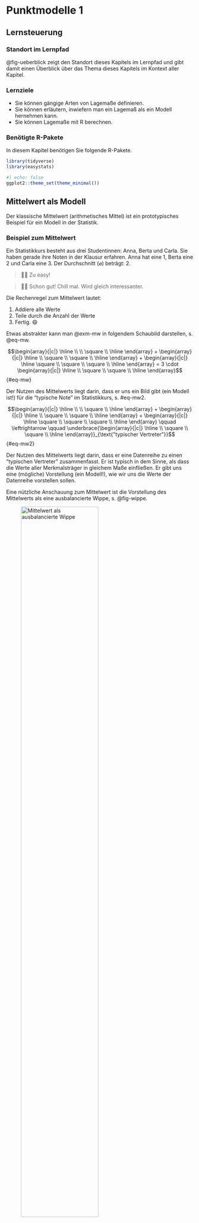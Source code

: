 # Punktmodelle 1



## Lernsteuerung

### Standort im Lernpfad

@fig-ueberblick zeigt den Standort dieses Kapitels im Lernpfad und gibt damit einen Überblick über das Thema dieses Kapitels im Kontext aller Kapitel.




### Lernziele


- Sie können gängige Arten von Lagemaße definieren.
- Sie können erläutern, inwiefern man ein Lagemaß als ein Modell hernehmen kann.
- Sie können Lagemaße mit R berechnen.


### Benötigte R-Pakete

In diesem Kapitel benötigen Sie folgende R-Pakete.

```r
library(tidyverse)
library(easystats)
```







```r
#| echo: false
ggplot2::theme_set(theme_minimal())
```




## Mittelwert als Modell

Der klassische Mittelwert (arithmetisches Mittel) ist ein prototypisches Beispiel für ein Modell in der Statistik.



:::{#exm-mw}
### Beispiel zum Mittelwert

Ein Statistikkurs besteht aus drei Studentinnen: Anna, Berta und Carla.
Sie haben gerade ihre Noten in der Klausur erfahren. Anna hat eine 1, Berta eine 2 und Carla eine 3.
Der Durchschnitt ($\varnothing$) beträgt: 2.
:::

>   🧑‍🎓 Zu easy!

>   👨‍🏫 Schon gut! Chill mal. Wird gleich interessanter.


Die Rechenregel zum Mittelwert lautet:

1. Addiere alle Werte
2. Teile durch die Anzahl der Werte
3. Fertig. 😄




Etwas abstrakter kann man @exm-mw in folgendem Schaubild darstellen, s. @eq-mw.


$$\begin{array}{|c|} \hline \\ \\ \square \\ \hline \end{array} + \begin{array}{|c|} \hline \\ \square \\ \square \\ \hline \end{array} + \begin{array}{|c|} \hline \square \\ \square \\ \square \\ \hline \end{array} = 3 \cdot \begin{array}{|c|} \hline \\ \square \\ \square \\ \hline \end{array}$$ {#eq-mw}


Der Nutzen des Mittelwerts liegt darin, dass er uns ein Bild gibt (ein Modell ist!) für die "typische Note" im Statistikkurs, s. #eq-mw2.


$$\begin{array}{|c|} \hline \\ \\ \square \\ \hline \end{array} + \begin{array}{|c|} \hline \\ \square \\ \square \\ \hline \end{array} + \begin{array}{|c|} \hline \square \\ \square \\ \square \\ \hline \end{array} \qquad \leftrightarrow  \qquad \underbrace{\begin{array}{|c|} \hline \\ \square \\ \square \\ \hline \end{array}}_{\text{"typischer Vertreter"}}$$ {#eq-mw2}


:::{.callout-important}
Der Nutzen des Mittelwerts liegt darin, dass er eine Datenreihe zu einen "typischen Vertreter" zusammenfasst.
Er ist typisch in dem Sinne, als dass die Werte aller Merkmalsträger in gleichem Maße einfließen.
Er gibt uns eine (mögliche) Vorstellung (ein Modell!), wie wir uns die Werte der Datenreihe vorstellen sollen.
:::


Eine nützliche Anschauung zum Mittelwert ist die Vorstellung des Mittelwerts als eine ausbalancierte Wippe, s. @fig-wippe.

![Mittelwert als ausbalancierte Wippe](img/1280px-Seesaw_with_mean.svg.png){#fig-wippe width="70%"}

:::{.xsmall}
[Quelle: Von Maphry - Eigenes Werk, CC BY-SA 4.0]( https://commons.wikimedia.org/w/index.php?curid=79390659)
:::

In "Mathe-Sprech" bezeichnet man den Mittelwert häufig mit $\bar{x}$ und schreibt die Rechenregel so, s. #eq-mw-formel.


$$\bar {x} =\frac{1}{n} \sum_{i=1}^{n}{x_{i}}=\frac {x_{1}+x_{2}+\dotsb +x_{n}} {n}$$ {#eq-mw-formel}


Da der Mittelwert eine zentrale Rolle spielt in der Statistik,
sollten wir ihn uns noch etwas genauer anschauen.
In s. @fig-mw1 sehen wir die Noten von (dieses Mal) vier Studentis.
Die gestrichelte horizontale Linie zeigt den Mittelwert der vier Noten.
Die schwarzen Punkte sind die Daten, in dem Fall die einzelnen Noten.
Die vertikalen Linien zeigen die Abweichungen der Noten zum Mittelwert.
Bezeichnen wir die Abweichung^[auch als "Fehler", "Rest" oder "Residuum" bezeichnet] der $i$-ten Person mit $e_i$ (e wie "Fehler) und die $i$-te Note mit $x_i$, so können wir festhalten:

$$x_i = \bar{x} + e_i$$

Einfacher ausgedrückt:


$$\text{Daten} = \text{Modell} + \text{Rest}$$

Der Mittelwert ist hier unser Modell der Daten.
Wie gesagt: Ein Modell ist eine vereinfachte (zusammengefasste) Beschreibung einer Datenreihe.


Um Modelle darzustellen, wird in der Datenanalyse häufig folgende Art von Modellgleichung verwendet:


$$y \sim m$$

Lies: "Y ist eine Funktion des Modells plus dem Fehler". 
Der Kringel "~"^[die sog. "Tilde"] soll also hier heißen "... ist eine Funktion von ...".

Mit $Y$ sind die Daten bzw. die zu erklärende Variable^[AV, Output-Variable, Zielvariable] gemeint.

In diesem Fall ist das Modell einfach gleich dem Mittelwert (und nicht irgendeiner Funktion des Mittelwerts), so dass wir schreiben können:


$$y = \bar{x} + e$$


Die Zielvariable $Y$ wird also durch ihren eigenen Mittelwert erklärt.
In späteren Kapiteln werden wir andere Variablen heranziehen, um die Zielvariable zu erklären.
Würden wir z.B. sagen wollen, dass wir $Y$ als Funktion einer Variable $X$ erklären,
so würden wir schreiben:

$$y \sim x$$
Da wir im Moment aber keine andere Variablen bemühen, um $Y$ zu erklären schreibt man auch:

$$y \sim 1$$

Diese Schreibweise sieht verwirrend aus. 
Die $1$ soll aber einfach zeigen, dass wir keine andere Variable zur Erklärung von $Y$ verwenden, 
daher steht hier kein Buchstabe, sondern eine einfache $1$.



Schauen Sie sich die Abweichungsbalken^[Residuen, Fehler; häufig mit $e$ wie *error* bezeichnet] in @fig-mw1 einmal genauer an.


```r
#| fig-cap: "Der Mittelwert als horizontale (gestrichelte) Linie. Die vertikalen Linien zeigen die Abweichungen der einzelnen Werte zum Mittelwert. Die Abweichungen summieren sich zu Null auf."
#| label: fig-mw1

d <- tibble::tribble(
  ~id, ~note, ~note_avg, ~delta, ~note2, ~note_avg2,
   1L,     2,     2.325, -0.325,  2.325,          2,
   2L,   2.7,     2.325,  0.375,    2.7,      2.325,
   3L,   3.1,     2.325,  0.775,    3.1,      2.325,
   4L,   1.5,     2.325, -0.825,  2.325,        1.5
  )


d <- d %>% 
  mutate(delta_abs = abs(delta),
         pos = ifelse(delta > 0, "positiv", "negativ"),
         delta_sq = delta^2)



d %>%
  ggplot(aes(x = id, 
             y = note)) +
  geom_hline(yintercept = mean(d$note), 
             linetype = "dashed") +
  geom_segment(aes(y = mean(d$note),
                   yend = note,
                   x = id,
                   xend = id,
                   linetype = pos)
               ) +
  geom_point(size = 5) + 
  labs(linetype = "Richtung der Abweichung") +
  theme(legend.position =  c(1, 1),
        legend.justification = c(1, 1)) +
  annotate(geom = "label",
           x = 0,
           hjust = 0,
           y = mean(d$note), 
           label = paste0("MW = ", round(mean(d$note), 2))) +
  scale_y_continuous(limits = c(1, 4)) +
  labs(x = "",
       y = "") +
  scale_x_continuous(breaks = 1:4) +
  theme(legend.position = "bottom") +
  theme_minimal() -> p_mean_deltas

p_mean_deltas
```



Jetzt stellen Sie sich vor, Sie würden die vom Mittelwert nach oben ragenden Balkenlängen aneinanderlegen.
Sehen Sie das vor Ihrem geistigen Auge? 
Jetzt legen Sie auch noch die Abweichungsbalken, die nach unten ragen aneinander.
Wer viel Phantasie hat, erkennt (sieht) jetzt,
dass die Gesamtlänge der "Balken nach oben" identisch ist zur Gesamtlänge der nach "unten ragenden Balken".

Präziser ausgedrückt und ohne Ihre Phantasie zu strapazieren:

$$\sum_{i=1}^n (x_i-\bar{x})=\sum_{i=1}^n x_i - \sum_{i=1}^n \bar{x} = n\cdot \bar{x} - n\cdot \bar{x}=0$$

:::{.callout-note}
Die Summe der Abweichungen vom Mittelwert ist Null.
:::





### Der Median


:::{#exm-md}
### Der reichste Mensch der Welt in Ihrem Hörsaal

Kommt der wertvollste Fußballspieler der Welt in Ihren Hörsaal, sagen wir, es ist Kylian Mbappé[Quelle: https://www.transfermarkt.de/spieler-statistik/wertvollstespieler/marktwertetop, 2023-03-19)].
Das Jahreseinkommen mit einem Jahreseinkommen von ca. 120 Millionen Euro^[Quelle:https://www.einkommenmagazin.de/kylian-mbappe-einkommen/, 2023-03-19).

>    🦹‍♂️ Hey Leute, wie geht's denn so! Wie viel Kohle verdient ihr eigentlich so?

>    🧑‍🎓 Äh, wir studieren und verdienen fast nix!

Die 100 Studis im Hörsaal schauen verdattert aus der Wäsche: Was ist das für eine komische Frage!?
Aber zumindest verteilt der Fußballspieler Autogramme.
:::


:::{#exr-elon}
### Mittleres Einkommen im Hörsaal, mit Kylian Mbappé

Schätzen Sie - im Kopf - das mittlere Vermögen im Hörsaal, gehen Sie davon aus,
dass alle der 100 Studentis 1000 Euro im Jahr verdienen.
:::



In R kann man das mittlere Vermögen (präziser: das arithmetische Mittel des Vermögens) wie folgt berechnen.

```r
set.seed(42)  # Zufallszahlen festlegen, hier nicht so wichtig
einkommen_studis <- rep(x = 1, times = 100)  # rep wie "repeat": wiederhole 1000 USD 100 Mal
einkommen <- c(einkommen_studis, 120*1e6)
einkommen_mw <- mean(einkommen)
```


:::{.callout-note}
1 Million hat 6 Nuller hinter der führenden Eins,
das ist 1000 mal 1000.
Anders gesagt: 1 Million = $10^6 = 10^3 * 10^3$.
In Taschenrechner oder Computerschreibweise: 1 Mrd = `1e6`,
das `1e6` ist zu lesen als "Ein Mal 10 mit 6 im *E*xponenten".
:::

Der Mittelwert im Hörsaal beträgt also `r scales::label_comma()(einkommen_mw)` Euro.


## Median als Modell


>   🧑‍🎓 Hey, der Mittelwert ist doch Quatsch! Das ist gar kein typischer Wert für die Menschen im Hörsaal. Weder für den Mbappé, noch für uns Studis!

>   👨‍🏫 Ja, da habt ihr Recht.

>    ⚽   Die Welt  ist schon ungerecht! 


:::{.callout-important}
Bei (sehr) schiefen Verteilungen (s. @fig-mbappe) ist der Mittelwert (sehr) wenig aussagekräftig,
da er nicht mehr "typische" Werte für die Merkmalsträger beschreibt.
:::

@fig-mbappe stellt die Verteilung einer mit normal skalierter Achse und einmal mit logarithmischer X-Achse.
Die logarithmische X-Achse stellt den Unterschied von Mittelwert und Median deutlicher heraus als die "normale" (additive) Achse. 

```r
#| echo: false
#| fig-cap: "Die Einkommensverteilung im Hörsaal"
#| label: fig-mbappe
#| fig-subcap: 
#|   - X-Achse in additiver Form
#|   - X-Achse in multiplikativer Form (logarithmische Darstellung)

d <-
  tibble(einkommen = einkommen,
         id = 1:length(einkommen))

p1 <- ggplot(d) +
  aes(x = einkommen) +
  geom_histogram() +
  theme_minimal() +
  geom_vline(xintercept = c(mean(einkommen)), color = "red") +
  geom_vline(xintercept = c(median(einkommen)), color = "blue") +
  annotate("label", x = median(einkommen), y = 100, label = "Median", color = "blue") +
  annotate("label", x = mean(einkommen), y = 0, label = "MW", color = "red") 

p1

p1 +
  scale_x_continuous(trans = "log10")
```


Der Mittelwert ist Hörsaal ist nicht typisch für die Menschen im Hörsaal:
Weder für Mbappé, noch für die Studis.
Genau genommen ist der Mittelwert in diesem Fall ziemlich nutzlos.


:::{.callout-important}
Der Mittelwert ist empfänglich für Extremwerte:
Gibt es einen extremen Wert in einer Datenreihe,
so spiegelt der Mittelwert stark diesen Wert wieder
und weniger die Mehrheit der gemäßigten Werte.
Man sagt, der Mittelwert ist nicht *robust* (gegenüber Extremwerten).
:::

:::{#exm-med}
### Das Median-Einkommen einiger Studentinnen
Fünf Studentinnen tauschen sich über ihr Einkommen aus, s. @fig-md1, links.
Es handelt sich um eine schiefe Verteilung.



```r
#| label: fig-md1
#| fig-cap: Das Median-Einkommen einiger Studentinnen sowie der Mittelwert (MW) ihres Einkommens
#| fig-subcap: 
#|   - "ID auf der X-Achse, Einkommen auf der Y-Achse"
#|   - "Einkommen auf der X-Achse, Häufigkeit auf der Y-Achse"
#| echo: false
#| layout-ncol: 2


d <-
  tibble(id = 1:5,
         name = c("Anna", "Berta", "Carla", "Dora", "Emma"),
         einkommen = c(1, 2, 3, 4, 100))

d %>% 
  ggplot(aes(x = id, y = einkommen)) +
  geom_vline(xintercept = 3, color = "red") +
  geom_col() +
  geom_label(aes(label = name)) +
  annotate("label", x = 3, y = 50, label = "Median") +
  theme_minimal()


d %>% 
  ggplot(aes(x = einkommen)) +
  geom_histogram(binwidth = 1, color = "white") +
  geom_vline(xintercept = median(d$einkommen), color = "red") +
  annotate("label", x = 3, y = 1, label = "Median", color = "red") +
  geom_vline(xintercept = mean(d$einkommen), color = "blue") +  
  annotate("label", x = 22, y = 1, label = "MW", color = "blue")   +
  theme_minimal()
```



Wir könnten jetzt behaupten, dass Carla das typische Einkommen (für diese Datenreihe) aufweist,
da es genauso viele Studentinnen gibt, die mehr verdienen, wie solche, die weniger verdienen.

$\square$

:::


:::{#def-median}
### Median
Merkmalsausprägung, die bei (aufsteigend) sortierten Beobachtungen in der Mitte liegt.
:::

@fig-median-human stellt den Median schematisch dar.




::: {#fig-median-human layout-ncol=5 width="1%" fig-align="bottom"}
![1](img/Human_Silhouette.svg.png){width=0.1%}

![2](img/Human_Silhouette.svg.png){width=0.13%}

![3: Median!](img/human-red.png){width=0.15%}

![4](img/Human_Silhouette.svg.png){width=0.16%}

![5](img/Human_Silhouette.svg.png){width=0.2%}

Der Median als der Wert des "mittleren" Objekts, wenn die Objekte aufsteigend sortiert sind.

:::


Bei geradem $n$ werden die beiden mittleren Werte betrachtet und das arithmetische Mittel aus diesen beiden Werten gebildet.


:::{#exm-med2}
Bei der Messreihe 1, 2, 3, 4, 5, 6, 8, 9 beträgt der Median 4.5.$\square$
:::



:::{#exr-md2}
### Emma wird reich
Durch ein geniales Patent wird Emma steinreich. Ihr Einkommen erhöht sich um das Hundertfache.
Wie verändert sich der Median?^[Er bleibt gleich, verändert sich also nicht.]$\square$
:::

Der Median ist *robust*, er verändert sich nicht oder kaum, wenn Extremwerte vorliegen.



:::{#exr-mw-md}

### Wer ist mehr "mittel"? Median oder Mittelwert?


>   🧑‍🎓 Das arithmetische Mittel sollte Mittelwert heißen, weil es die Mitte von zwei Messwerten widerspiegelt, also z.B. von 1 und 10 ist die Mitte 5,5 - also genau beim Mittelwert!

>   👩‍🎓 Moment! Der Median zeigt den mittleren Messert! Links und rechts sind gleich viele Messwerte, wenn man die Werte der Größe nach sortiert. Also liegt der Median genau in der Mitte!

Nehmen Sie Stellung zu dieser Diskussion!$\square$
:::


:::{#exm-md3}

### Ein "mittlerer" Preis für Mariokart

Der Mittelwert (das arithmetische Mittel) und der Median für das Start-Gebot (`start_pr)` von Mariokart-Spielen sind nicht gleich, der Mittelwert ist höher als der Median.

```r
mariokart <- read.csv("https://vincentarelbundock.github.io/Rdatasets/csv/openintro/mariokart.csv")

mariokart %>% 
  summarise(price_mw = mean(start_pr),
            price_md = median(start_pr))
```

Wie man sieht, ist der Mittelwert größer als der Median, s. @fig-mario-md


```r
#| echo: false
#| fig-cap: "Das Start-Gebot bei Mariokart-Spielen ist schief verteilt: Median und Mittelwert sind unterschiedlich"
#| label: fig-mario-md
mariokart %>% 
  select(start_pr) %>% 
  ggplot(aes(x = start_pr)) +
  geom_histogram() +
  geom_vline(xintercept = 1, color = "red") +
  annotate("label", x = 1, y = 0.1, label = "Md: 1", color = "red") +
  geom_vline(xintercept = 8.7, color = "blue") +
  annotate("label", x = 8.7, y = 0.1, label = "MW: 8.7", color = "blue") +
  theme_minimal()

```


:::


:::{.callout-note}
Klaffen Mittelwert und Median auseinander, so liegt eine schiefe Verteilung vor.
Ist der Mittelwert größer als der Median, so nennt man die Verteilung rechtsschief.
Bei schiefen Verteilungen ist der Median dem Mittelwert als Modell für den "typischen Wert" vorzuziehen.
:::



### Quartile


Der Median teilt eine Verteilung in eine untere und ein obere Hälfte.
Er markiert sozusagen eine "50-Prozent-Marke".
Betrachten wir einmal nur alle Spiele, die für weniger als 100 Euro verkauft wurden (`total_pr`, finales Verkaufsgebot), 
s. @fig-mario-qs.
50% aller Spiele wurden für weniger als ca. 46 Euro verkauft;
50% aller Spiele für mehr als 46 Euro.

Jetzt könnten wir nur die günstigere Hälfte betrachten und wieder nach dem Median fragen.
Dieser "Median der günstigeren Hälfte" grenzt damit das insgesamt günstigste Viertel vom Rest der Verkaufsgebote ab.
In unserem Datensatz liegt dieser Wert bei ca. 41 Euro.
Entsprechend kann man nach dem Wert fragen, der das oberste Viertel 
vom Rest der Verkaufsgebote abtrennt.
Dieser Wert liegt bei ca. 54 Euro.


:::{#def-quartile}

### Quartile

Sortiert man die Daten aufsteigend, so nennt man den Wert,
der das Viertel mit den kleisten Wert vom Rest der Daten trennt das *erste Quartil* (Q1, 25%).
Den Median nennt man das *zweite Quartil* (Q2, 50%).
Entsprechend heißt der Wert, der die drei Viertel kleinsten Werte vom oberen Viertel abtrennt, das *dritte Quartil* (Q3, 75%).$\square$
:::

:::{#exm-mario-qs}

### Quartile des Verkaufsgebot

@fig-mario-qs zeigt die Quartile für das Verkaufsgebot.$\square$
:::




Jetzt könnte man sagen, hey, warum nur in 25%-Stücke die Verteilung aufteilen?
Warum nicht in 10%-Schritten? Oder in 1%-Schritten oder in sonstigen Schnitten?
Wo die Quartile in 25%-Schritten aufteilen, teilt in *Quantil* in $p$-Prozent-Schritten auf.


:::{#def-quantile}
### Quantile
Ein p-Quantil ist der Wert, der von $p$ Prozent der Werte nicht überschritten wird.$\square$
:::


```r
#| echo: false
#| label: fig-mario-qs
#| fig-cap: Q1, Q2 und Q3 für das Schlussgebot (nur Spiele für weniger als 100 Euro)
mario_quantile <- 
mariokart %>% 
  filter(total_pr < 100) %>% 
  summarise(q25 = quantile(total_pr, .25),
            q50 = quantile(total_pr, .50),
            q75 = quantile(total_pr, .75))

mario_quantile <- 
  mariokart %>% 
  filter(total_pr < 100) %>% 
  reframe(qs = quantile(total_pr, c(.25, .5, .75)))

mariokart %>% 
  filter(total_pr < 100) %>%  
  ggplot(aes(x = total_pr)) +
  geom_histogram() +
  geom_vline(xintercept = mario_quantile$qs) +
  annotate("label", x =  mario_quantile$qs, y = 0, label =  mario_quantile$qs)
```


Quantile kann man in R so berechnen:

```r
#| eval: false
mario_quantile <- 
mariokart %>% 
  filter(total_pr < 100) %>% 
  summarise(q25 = quantile(total_pr, .25),
            q50 = quantile(total_pr, .50),
            q75 = quantile(total_pr, .75))
```


## Lagemaße

>    🧑‍🎓 Was ist der Oberbegriff für Median, Mittelwert und so weiter?

>    👩‍🏫 Gute Frage! Wie würden Sie ihn nennen?



:::{#def-lage}

### Lagemaß
Ein Lagemaß oder *Maß der zentralen Tendenz* gibt einen Vorschlag, welchen Wert wir als typisch, normal, zu erwarten, repräsentativ oder mittel ansehen sollten.$\square$
:::

Typische Lagemaße:

- Mittelwert (arithmetisches Mittel)
- Median
- Quartile
- Quantile
- Minimum (kleinester Wert)
- Maximum (größter Wert)
- Modus (häufigster Wert)


```r
mariokart_lagemaße_total_pr <-
  mariokart %>% 
  summarise(mw = mean(total_pr),
            md = median(total_pr),
            q1 = quantile(total_pr, .25),
            q2 = quantile(total_pr, .5),
            q3 = quantile(total_pr, .75),
            min = min(total_pr),
            max = max(total_pr))
mariokart_lagemaße_total_pr
```


:::{#def-punktmodell}
### Punktmodell
Ein Modell, welches für alle Beobachtungen ein und denselben Wert annimmt (vorhersagt),
heißt ein *Punktmodell. Anders gesagt fasst ein Punktmodell eine Wertereihe (häufig ist das eine Tabellenspalte) zu einer Zahl zusammen, s. @eq-desk.$\square$
:::

$$\begin{array}{|c|} \hline \\ \hline \\\\\\ \hline \end{array} \qquad \rightarrow \qquad \begin{array}{|c|} \hline \\ \hline  \hline \end{array}$$ {#eq-desk}



## Fazit

:::{.exm-survival1}
### Survival-Tipp

Eine Studentin aus dem dem Bachelorstudiengang "Angewandte Medien- und Wirtschaftspsychologie" mit Schwerpunkt *Data Science* berichtet ihre "Survival-Tipps" für Statistik.

1. Wenn man mal nicht weiterkommt hilft es auch mal ein paar Tage Abstand von R und Statistik zu nehmen. 
2. Sich während des Semesters neue Begriffe und ihre Erklärung zusammenschreiben.
3. Mit KommilitonInnen austauschen oder in höheren Semester nach Tipps fragen.
:::



## Aufgaben


## Literatur


